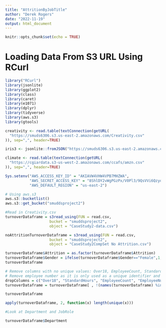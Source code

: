 ---
title: "AttritionByJobTitle"
author: "Derek Rogers"
date: "2022-11-19"
output: html_document
---

```{r setup, include=FALSE}
knitr::opts_chunk$set(echo = TRUE)
```

# Loading Data From S3 URL Using RCurl
```{r}
library("RCurl") 
library(jsonlite)
library(ggplot2)
library(class)
library(caret)
library(e1071)
library(dplyr)
library(tidyverse)
library(aws.s3)
library(gtools)

creativity <- read.table(textConnection(getURL(
  "https://smuds6306.s3.us-east-2.amazonaws.com/Creativity.csv"
)), sep=",", header=TRUE)

iris3 <- jsonlite::fromJSON("https://smuds6306.s3.us-east-2.amazonaws.com/iris.json")

climate <- read.table(textConnection(getURL(
  "https://cgiardata.s3-us-west-2.amazonaws.com/ccafs/amzn.csv"
)), sep=",", header=TRUE)
```
           
```{r}
Sys.setenv("AWS_ACCESS_KEY_ID" = "AKIAVW4VHW4VPB7MHZWA",
           "AWS_SECRET_ACCESS_KEY" = "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",
           "AWS_DEFAULT_REGION" = "us-east-2")
```

```{r}
# Using aws.s3
aws.s3::bucketlist()
aws.s3::get_bucket("smuddsproject2")

#Read in Creativity.csv
turnoverDataframe = s3read_using(FUN = read.csv,
                    bucket = "smuddsproject2",
                    object = "CaseStudy2-data.csv")

noAttritionTurnoverDataframe = s3read_using(FUN = read.csv,
                    bucket = "smuddsproject2",
                    object = "CaseStudy2CompSet No Attrition.csv")

turnoverDataframe$Attrition = as.factor(turnoverDataframe$Attrition)
turnoverDataframe$Gender = ifelse(turnoverDataframe$Gender=="Female",1,0)
turnoverDataframe
```

```{r}
# Remove columns with no unique values: Over18, EmployeeCount, StandardHours
# Remove employee number as it is only used as a unique identifier and not useful for attrition analysis
dropColumns = c("Over18", "StandardHours", "EmployeeCount", "EmployeeNumber")
turnoverDataframe = turnoverDataframe[ , !(names(turnoverDataframe) %in% dropColumns)]
```

```{r}
turnoverDataframe
```

```{r}
apply(turnoverDataframe, 2, function(x) length(unique(x)))
```

```{r}
#Look at Department and JobRole

turnoverDataframe$Department

```

```{r}

```

```{r}

```

```{r}

```

```{r}

```

```{r}

```